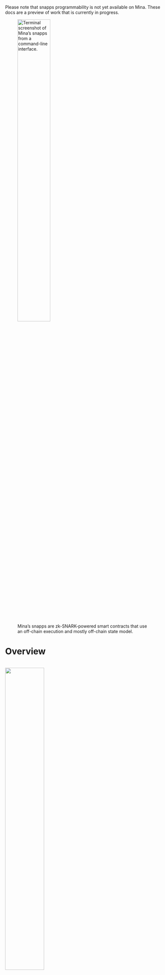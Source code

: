 
<Alert kind="info">

Please note that snapps programmability is not yet available on Mina. These docs
are a preview of work that is currently in progress.

</Alert>

<figure>
  <img src="/static/img/docs-images/3_Snapps_Structure.jpg" alt="Terminal screenshot of Mina’s snapps from a command-line interface." width="50%" />
  <figcaption>Mina’s snapps are zk-SNARK-powered smart contracts that use an off-chain execution and mostly off-chain state model.</figcaption>
</figure>

# Overview

<br />
<img src="/static/img/docs-images/CLIs.png" width="50%" />

### What are snapps?

Snapps (“snark apps”) are Mina’s **zk-SNARK**-powered smart contracts.

Snapps use an **off-chain execution** and mostly **off-chain state** model. This allows for private computation and state that can be either private or public.

Using zk-SNARKs, snapps can perform arbitrarily complex computations off chain while incurring only a flat fee to send the resulting zero-knowledge proof to the chain, as opposed to other blockchains which use a gas-fee based model.

<img src="/static/img/docs-images/1_Snapps_Off-Chain_Performance.jpg" width="90%" />  
<br/><br/>

You can learn more on the <DocLink copy="how snapps work" url="/snapps/how-snapps-work" /> page.

### TypeScript

Snapps are written in TypeScript.

TypeScript provides an easy, familiar language (JavaScript), but with added type safety, making it easy to get started writing Snapps.

You can learn more on the <DocLink copy="how to write a snapp" url="/snapps/how-to-write-a-snapp" /> page.

### Examples of snapps

Play around with a few example snapps to see what’s possible:

<img src="/static/img/docs-images/2_Snapps_Examples.jpg" width="85%"/> 

### Learn more

Join the [#snapps-general](https://discord.gg/ecGMxs8N) channel on Discord. 

On the upcoming pages, you can read about <DocLink copy="how snapps work" url="/snapps/how-snapps-work" />, <DocLink copy="how to write a snapp" url="/snapps/how-to-write-a-snapp" />, and see our Snapps for Ethereum devs (*coming soon*) page.
